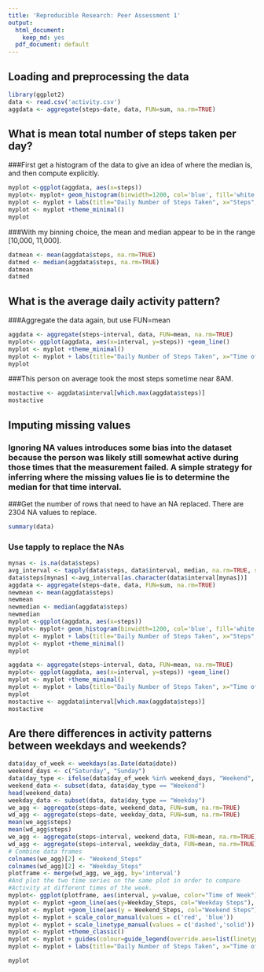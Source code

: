 ```yaml
---
title: 'Reproducible Research: Peer Assessment 1'
output:
  html_document:
    keep_md: yes
  pdf_document: default
---
```



## Loading and preprocessing the data
```r
library(ggplot2)
data <- read.csv('activity.csv')
aggdata <- aggregate(steps~date, data, FUN=sum, na.rm=TRUE)

```


## What is mean total number of steps taken per day?

###First get a histogram of the data to give an idea of where the median is, and then compute explicitly.

```r

myplot <-ggplot(aggdata, aes(x=steps))
myplot<- myplot+ geom_histogram(binwidth=1200, col='blue', fill='white')
myplot <- myplot + labs(title="Daily Number of Steps Taken", x="Steps", y="Frequency (Days)")
myplot <- myplot +theme_minimal()
myplot
```

###With my binning choice, the mean and median appear to be in the range [10,000, 11,000].
```r
datmean <- mean(aggdata$steps, na.rm=TRUE)
datmed <- median(aggdata$steps, na.rm=TRUE)
datmean
datmed
```

## What is the average daily activity pattern?

###Aggregate the data again, but use FUN=mean
```r
aggdata <- aggregate(steps~interval, data, FUN=mean, na.rm=TRUE)
myplot<- ggplot(aggdata, aes(x=interval, y=steps)) +geom_line()
myplot <- myplot +theme_minimal()
myplot <- myplot + labs(title="Daily Number of Steps Taken", x="Time of Day (HHMM)", y="Steps Taken")
myplot
```

###This person on average took the most steps sometime near 8AM.

```r
mostactive <- aggdata$interval[which.max(aggdata$steps)]
mostactive
```

## Imputing missing values

### Ignoring NA values introduces some bias into the dataset because the person was likely still somewhat active during those times that the measurement failed.  A simple strategy for inferring where the missing values lie is to determine the median for that time interval.


###Get the number of rows that need to have an NA replaced.  There are 2304 NA values to replace.  

```r
summary(data)
```

### Use tapply to replace the NAs

```r
mynas <- is.na(data$steps)
avg_interval <- tapply(data$steps, data$interval, median, na.rm=TRUE, simplify=TRUE)
data$steps[mynas] <-avg_interval[as.character(data$interval[mynas])]
aggdata <- aggregate(steps~date, data, FUN=sum, na.rm=TRUE)
newmean <- mean(aggdata$steps)
newmean
newmedian <- median(aggdata$steps)
newmedian
myplot <-ggplot(aggdata, aes(x=steps))
myplot<- myplot+ geom_histogram(binwidth=1200, col='blue', fill='white')
myplot <- myplot + labs(title="Daily Number of Steps Taken", x="Steps", y="Frequency (Days)")
myplot <- myplot +theme_minimal()
myplot

aggdata <- aggregate(steps~interval, data, FUN=mean, na.rm=TRUE)
myplot<- ggplot(aggdata, aes(x=interval, y=steps)) +geom_line()
myplot <- myplot +theme_minimal()
myplot <- myplot + labs(title="Daily Number of Steps Taken", x="Time of Day (HHMM)", y="Steps Taken")
myplot
mostactive <- aggdata$interval[which.max(aggdata$steps)]
mostactive
```

## Are there differences in activity patterns between weekdays and weekends?

```r
data$day_of_week <- weekdays(as.Date(data$date))
weekend_days <- c("Saturday", "Sunday")
data$day_type <- ifelse(data$day_of_week %in% weekend_days, "Weekend", "Weekday")
weekend_data <- subset(data, data$day_type == "Weekend")
head(weekend_data)
weekday_data <- subset(data, data$day_type == "Weekday")
we_agg <- aggregate(steps~date, weekend_data, FUN=sum, na.rm=TRUE)
wd_agg <- aggregate(steps~date, weekday_data, FUN=sum, na.rm=TRUE)
mean(we_agg$steps)
mean(wd_agg$steps)
we_agg <- aggregate(steps~interval, weekend_data, FUN=mean, na.rm=TRUE)
wd_agg <- aggregate(steps~interval, weekday_data, FUN=mean, na.rm=TRUE)
# Combine data frames
colnames(we_agg)[2] <- "Weekend_Steps"
colnames(wd_agg)[2] <- "Weekday_Steps"
plotframe <- merge(wd_agg, we_agg, by='interval')
#And plot the two time series on the same plot in order to compare
#Activity at different times of the week.  
myplot<- ggplot(plotframe, aes(interval, y=value, color="Time of Week")) 
myplot <- myplot +geom_line(aes(y=Weekday_Steps, col="Weekday Steps"), linetype='dashed')
myplot <- myplot +geom_line(aes(y = Weekend_Steps, col="Weekend Steps"), linetype='solid')
myplot <- myplot + scale_color_manual(values = c('red', 'blue'))
myplot <- myplot + scale_linetype_manual(values = c('dashed','solid'))
myplot <- myplot +theme_classic()
myplot <- myplot + guides(colour=guide_legend(override.aes=list(linetype=c(2,1))))
myplot <- myplot + labs(title="Daily Number of Steps Taken", x="Time of Day (HHMM)", y="Steps Taken", color = "Time ofWeek")

myplot
```